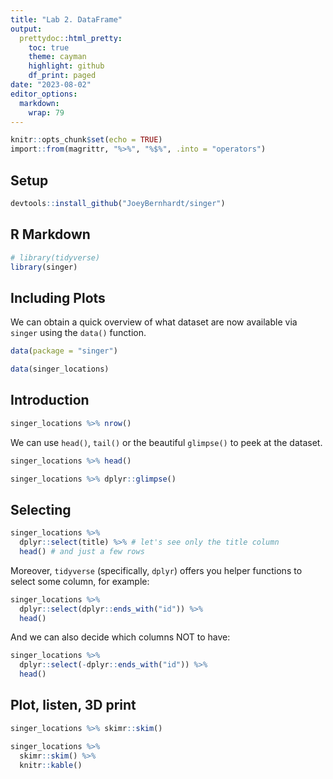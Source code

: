 ```yaml
---
title: "Lab 2. DataFrame"
output:
  prettydoc::html_pretty:
    toc: true
    theme: cayman
    highlight: github
    df_print: paged
date: "2023-08-02"
editor_options:
  markdown:
    wrap: 79
---
```


```r
knitr::opts_chunk$set(echo = TRUE)
import::from(magrittr, "%>%", "%$%", .into = "operators")
```

## Setup

```r
devtools::install_github("JoeyBernhardt/singer")
```

## R Markdown

```r
# library(tidyverse)
library(singer)
```

## Including Plots

We can obtain a quick overview of what dataset are now available via `singer` using the `data()` function.

```r
data(package = "singer")
```

```r
data(singer_locations)
```

## Introduction

```r
singer_locations %>% nrow()
```

We can use `head()`, `tail()` or the beautiful `glimpse()` to peek at the dataset.

```r
singer_locations %>% head()
```

```r
singer_locations %>% dplyr::glimpse()
```

## Selecting

```r
singer_locations %>%
  dplyr::select(title) %>% # let's see only the title column
  head() # and just a few rows
```

Moreover, `tidyverse` (specifically, `dplyr`) offers you helper functions to select some column, for example:

```r
singer_locations %>%
  dplyr::select(dplyr::ends_with("id")) %>%
  head()
```

And we can also decide which columns NOT to have:

```r
singer_locations %>%
  dplyr::select(-dplyr::ends_with("id")) %>%
  head()
```

## Plot, listen, 3D print

```r
singer_locations %>% skimr::skim()
```

```r
singer_locations %>%
  skimr::skim() %>%
  knitr::kable()
```
